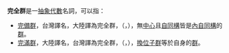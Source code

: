 '''完全群'''是一[[抽象代數|抽象代數]]名詞，可以指：

*[[完備群|完備群]]，台灣譯名，大陸譯為完全群，（{{lang-en|complete group}}，{{lang-fr|groupe complet}}），無[[中心_(群論)|中心]]且[[自同構|自同構]]皆是[[內自同構|內自同構]]的[[群|群]]。
*[[完滿群|完滿群]]，大陸譯名，台灣譯為完全群，（{{lang-en|perfect group}}，{{lang-fr|groupe parfait}}），[[換位子群|換位子群]]等於自身的[[群|群]]。
{{disambig|W|Cat=三字消歧義}}